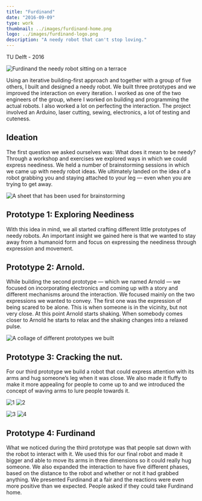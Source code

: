 ```yaml
---
title: "Furdinand"
date: "2016-09-09"
type: work
thumbnail: ../images/furdinand-home.png
logo: ../images/furdinand-logo.png
description: "A needy robot that can't stop loving."
---
```



<Title>Furdinand</Title>
<SubTitle>TU Delft - 2016</SubTitle>

<HeroImage>

![Furdinand the needy robot sitting on a terrace](../images/furdinand-home.png)
</HeroImage>

<IntroText>
Using an iterative building-first approach and together with a group of five others, I built and designed a needy robot. We built three prototypes and we improved the interaction on every iteration. I worked as one of the two engineers of the group, where I worked on building and programming the actual robots. I also worked a lot on perfecting the interaction. The project involved an Arduino, laser cutting, sewing, electronics, a lot of testing and cuteness.
</IntroText>

<RegularBlock>

## Ideation
The first question we asked ourselves was: What does it mean to be needy? Through a workshop and exercises we explored ways in which we could express neediness. We held a number of brainstorming sessions in which we came up with needy robot ideas. We ultimately landed on the idea of a robot grabbing you and staying attached to your leg — even when you are trying to get away.


![A sheet that has been used for brainstorming](../images/furdinand/brainstorm.jpg "One of the sheets used during the brainstorm")

## Prototype 1: Exploring Neediness
With this idea in mind, we all started crafting different little prototypes of needy robots. An important insight we gained here is that we wanted to stay away from a humanoid form and focus on expressing the neediness through expression and movement.


## Prototype 2: Arnold.
While building the second prototype — which we named Arnold — we focused on incorporating electronics and coming up with a story and different mechanisms around the interaction. We focused mainly on the two expressions we wanted to convey. The first one was the expression of being scared to be alone. This is when someone is in the vicinity, but not very close. At this point Arnold starts shaking. When somebody comes closer to Arnold he starts to relax and the shaking changes into a relaxed pulse.

![A collage of different prototypes we built](../images/furdinand/collage.jpg)

## Prototype 3: Cracking the nut.
For our third prototype we build a robot that could express attention with its arms and hug someone’s leg when it was close. We also made it fluffy to make it more appealing for people to come up to and we introduced the concept of waving arms to lure people towards it.

</RegularBlock>

<TwoColumnBlock>

![1](../images/furdinand/nut1.jpg)
![2](../images/furdinand/nut2.jpg)
</TwoColumnBlock>


<RegularBlock>
<TwoColumnBlock>

![3](../images/furdinand/nut3.jpg)
![4](../images/furdinand/nut4.jpg)
</TwoColumnBlock>

## Prototype 4: Furdinand
What we noticed during the third prototype was that people sat down with the robot to interact with it. We used this for our final robot and made it bigger and able to move its arms in three dimensions so it could really hug someone. We also expanded the interaction to have five different phases, based on the distance to the robot and whether or not it had grabbed anything. We presented Furdinand at a fair and the reactions were even more positive than we expected. People asked if they could take Furdinand home.

</RegularBlock>